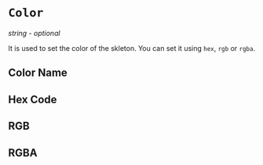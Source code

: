 

<Meta title="Examples | Color"  />

# `Color`

*string - optional*

It is used to set the color of the skleton. You can set it using `hex`, `rgb` or `rgba`.

## Color Name

<Preview>
    <Story name="Color Name">
        <Skeleton color="pink" />
    </Story>
</Preview>

## Hex Code

<Preview>
    <Story name="Hex Code">
        <Skeleton color="#F8B195"/>
    </Story>
</Preview>

## RGB

<Preview>
    <Story name="RGB">
        <Skeleton color="rgb(25,67,89)"/>
    </Story>
</Preview>

## RGBA

<Preview>
    <Story name="RGBA">
        <Skeleton color="rgba(25,67,89,0.3)"/>
    </Story>
</Preview>
